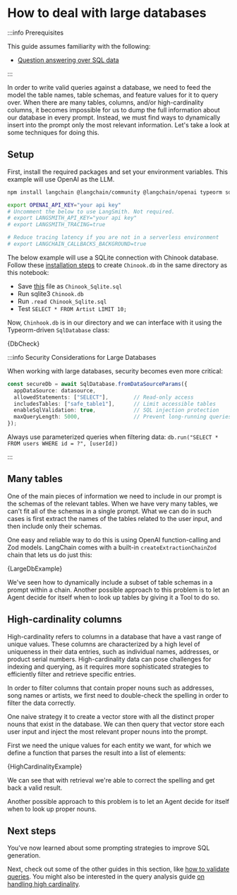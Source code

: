 # How to deal with large databases

:::info Prerequisites

This guide assumes familiarity with the following:

- [Question answering over SQL data](/docs/tutorials/sql_qa)

:::

In order to write valid queries against a database, we need to feed the model the table names, table schemas, and feature values for it to query over.
When there are many tables, columns, and/or high-cardinality columns, it becomes impossible for us to dump the full information about our database in every prompt.
Instead, we must find ways to dynamically insert into the prompt only the most relevant information. Let's take a look at some techniques for doing this.

## Setup

First, install the required packages and set your environment variables. This example will use OpenAI as the LLM.

```bash
npm install langchain @langchain/community @langchain/openai typeorm sqlite3
```

```bash
export OPENAI_API_KEY="your api key"
# Uncomment the below to use LangSmith. Not required.
# export LANGSMITH_API_KEY="your api key"
# export LANGSMITH_TRACING=true

# Reduce tracing latency if you are not in a serverless environment
# export LANGCHAIN_CALLBACKS_BACKGROUND=true
```

The below example will use a SQLite connection with Chinook database. Follow these [installation steps](https://database.guide/2-sample-databases-sqlite/) to create `Chinook.db` in the same directory as this notebook:

- Save [this](https://raw.githubusercontent.com/lerocha/chinook-database/master/ChinookDatabase/DataSources/Chinook_Sqlite.sql) file as `Chinook_Sqlite.sql`
- Run sqlite3 `Chinook.db`
- Run `.read Chinook_Sqlite.sql`
- Test `SELECT * FROM Artist LIMIT 10;`

Now, `Chinhook.db` is in our directory and we can interface with it using the Typeorm-driven `SqlDatabase` class:


<CodeBlock language="typescript">{DbCheck}</CodeBlock>

:::info Security Considerations for Large Databases

When working with large databases, security becomes even more critical:

```typescript
const secureDb = await SqlDatabase.fromDataSourceParams({
  appDataSource: datasource,
  allowedStatements: ["SELECT"],        // Read-only access
  includesTables: ["safe_table1"],      // Limit accessible tables
  enableSqlValidation: true,            // SQL injection protection
  maxQueryLength: 5000,                 // Prevent long-running queries
});
```

Always use parameterized queries when filtering data: `db.run("SELECT * FROM users WHERE id = ?", [userId])`

:::

## Many tables

One of the main pieces of information we need to include in our prompt is the schemas of the relevant tables.
When we have very many tables, we can't fit all of the schemas in a single prompt.
What we can do in such cases is first extract the names of the tables related to the user input, and then include only their schemas.

One easy and reliable way to do this is using OpenAI function-calling and Zod models. LangChain comes with a built-in `createExtractionChainZod` chain that lets us do just this:


<CodeBlock language="typescript">{LargeDbExample}</CodeBlock>

We've seen how to dynamically include a subset of table schemas in a prompt within a chain.
Another possible approach to this problem is to let an Agent decide for itself when to look up tables by giving it a Tool to do so.

## High-cardinality columns

High-cardinality refers to columns in a database that have a vast range of unique values.
These columns are characterized by a high level of uniqueness in their data entries, such as individual names, addresses, or product serial numbers.
High-cardinality data can pose challenges for indexing and querying, as it requires more sophisticated strategies to efficiently filter and retrieve specific entries.

In order to filter columns that contain proper nouns such as addresses, song names or artists, we first need to double-check the spelling in order to filter the data correctly.

One naive strategy it to create a vector store with all the distinct proper nouns that exist in the database.
We can then query that vector store each user input and inject the most relevant proper nouns into the prompt.

First we need the unique values for each entity we want, for which we define a function that parses the result into a list of elements:


<CodeBlock language="typescript">{HighCardinalityExample}</CodeBlock>

We can see that with retrieval we're able to correct the spelling and get back a valid result.

Another possible approach to this problem is to let an Agent decide for itself when to look up proper nouns.

## Next steps

You've now learned about some prompting strategies to improve SQL generation.

Next, check out some of the other guides in this section, like [how to validate queries](/docs/how_to/sql_query_checking).
You might also be interested in the query analysis guide [on handling high cardinality](/docs/how_to/query_high_cardinality).
